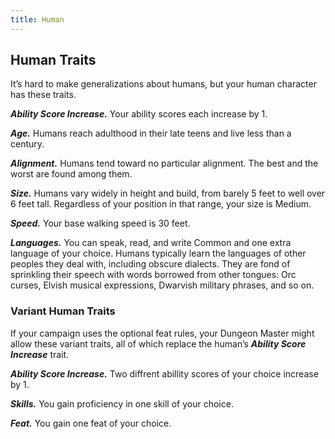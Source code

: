```yaml
---
title: Human
---
```


## Human Traits

It’s hard to make generalizations about humans, but your human character has these traits.

**_Ability Score Increase._** Your ability scores each increase by 1.

**_Age._** Humans reach adulthood in their late teens and live less than a century.

**_Alignment._** Humans tend toward no particular alignment. The best and the worst are found among them.

**_Size._** Humans vary widely in height and build, from barely 5 feet to well over 6 feet tall. Regardless of your position in that range, your size is Medium.

**_Speed._** Your base walking speed is 30 feet.

**_Languages._** You can speak, read, and write Common and one extra language of your choice. Humans typically learn the languages of other peoples they deal with, including obscure dialects. They are fond of sprinkling their speech with words borrowed from other tongues: Orc curses, Elvish musical expressions, Dwarvish military phrases, and so on.


<Callout>

### Variant Human Traits

If your campaign uses the optional feat rules, your Dungeon Master might allow these variant traits, all of which replace the human’s **_Ability Score Increase_** trait.

**_Ability Score Increase._** Two diffrent abillity scores of your choice increase by 1.

**_Skills._** You gain proficiency in one skill of your choice.

**_Feat._** You gain one feat of your choice.

</Callout>
